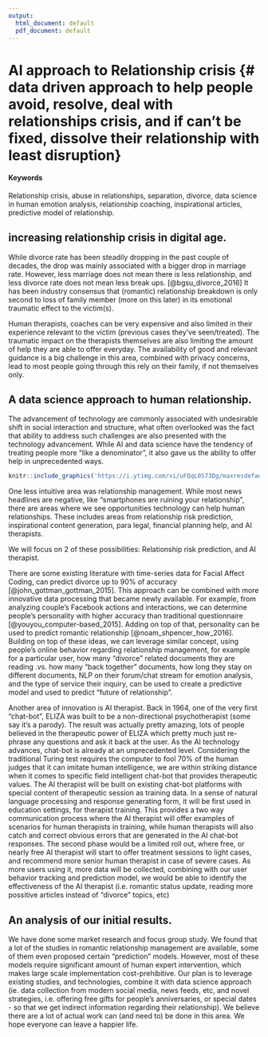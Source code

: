 ```yaml
---
output:
  html_document: default
  pdf_document: default
---
```


# AI approach to Relationship crisis {# data driven approach to help people avoid, resolve, deal with relationships crisis, and if can’t be fixed, dissolve their relationship with least disruption} 

#### Keywords {-}

Relationship crisis, abuse in relationships, separation, divorce, data science in human emotion analysis, relationship coaching, inspirational articles, predictive model of relationship.

## increasing relationship crisis in digital age.

While divorce rate has been steadily dropping in the past couple of decades, the drop was mainly associated with a bigger drop in marriage rate.   However, less marriage does not mean there is less relationship, and less divorce rate does not mean less break ups. [@bgsu_divorce_2016]
It has been industry consensus that (romantic) relationship breakdown is only second to loss of family member (more on this later) in its emotional traumatic effect to the victim(s).  

Human therapists, coaches can be very expensive and also limited in their experience relevant to the victim (previous cases they've seen/treated). The traumatic impact on the therapists themselves are also limiting the amount of help they are able to offer everyday. 
The availability of good and relevant guidance is a big challenge in this area, combined with privacy concerns, lead to most people going through this rely on their family, if not themselves only. 


## A data science approach to human relationship.
The advancement of technology are commonly associated with undesirable shift in social interaction and structure, what often overlooked was the fact that ability to address such challenges are also presented with the technology advancement.
While AI and data science have the tendency of treating people more "like a denominator", it also gave us the ability to offer help in unprecedented ways. 
<!-- ...or include images directly from the web. Cite your sources! -->
```r
knitr::include_graphics('https://i.ytimg.com/vi/uFQqL0S73Dg/maxresdefault.jpg')
```

One less intuitive area was relationship management.  While most news headlines are negative, like "smartphones are ruining your relationship", there are areas where we see opportunities technology can help human relationships.  These includes areas from relationship risk prediction, inspirational content generation, para legal, financial planning help, and AI therapists.  

We will focus on 2 of these possibilities: Relationship risk prediction, and AI therapist. 

There are some existing literature with time-series data for Facial Affect Coding, can predict divorce up to 90% of accuracy [@john_gottman_gottman_2015].  This approach can be combined with more innovative data processing that became newly available. For example, from analyzing couple's Facebook actions and interactions, we can determine people's personality with higher accuracy than traditional questionnaire  [@youyou_computer-based_2015].  Adding on top of that, personality can be used to predict romantic relationship [@noam_shpencer_how_2016].  Building on top of these ideas, we can leverage similar concept, using people's online behavior regarding relationship management, for example for a particular user, how many "divorce" related documents they are reading .vs. how many "back together" documents, how long they stay on different documents, NLP on their forum/chat stream for emotion analysis, and the type of service their inquiry, can be used to create a predictive model and used to predict "future of relationship".

Another area of innovation is AI therapist.  Back in 1964, one of the very first "chat-bot", ELIZA was built to be a non-directional psychotherapist (some say it's a parody).  The result was actually pretty amazing, lots of people believed in the therapeutic power of ELIZA which pretty much just re-phrase any questions and ask it back at the user.  As the AI technology advances, chat-bot is already at an unprecedented level. Considering the traditional Turing test requires the computer to fool 70% of the human judges that it can imitate human intelligence, we are within striking distance when it comes to specific field intelligent chat-bot that provides therapeutic values.  The AI therapist will be built on existing chat-bot platforms with special content of therapeutic session as training data.  In a sense of natural language processing and response generating form, it will be first used in education settings, for therapist training.  This provides a two way communication process where the AI therapist will offer examples of scenarios for human therapists in training, while human therapists will also catch and correct obvious errors that are generated in the AI chat-bot responses. 
The second phase would be a limited roll out, where free, or nearly free AI therapist will start to offer treatment sessions to light cases, and recommend more senior human therapist in case of severe cases.  As more users using it, more data will be collected, combining with our user behavior tracking and prediction model, we would be able to identify the effectiveness of the AI therapist (i.e. romantic status update, reading more possitive articles instead of "divorce" topics, etc) 

## An analysis of our initial results.
We have done some market research and focus group study.  We found that a lot of the studies in romantic relationship management are available, some of them even proposed certain "prediction" models.  However, most of these models require significant amount of human expert intervention, which makes large scale implementation cost-prehibitive.  Our plan is to leverage existing studies, and technologies, combine it with data science approach (ie. data collection from modern social media, news feeds, etc, and novel strategies, i.e. offering free gifts for people's anniversaries, or special dates - so that we get indirect information regarding their relationship).  We believe there are a lot of actual work can (and need to) be done in this area.  We hope everyone can leave a happier life.